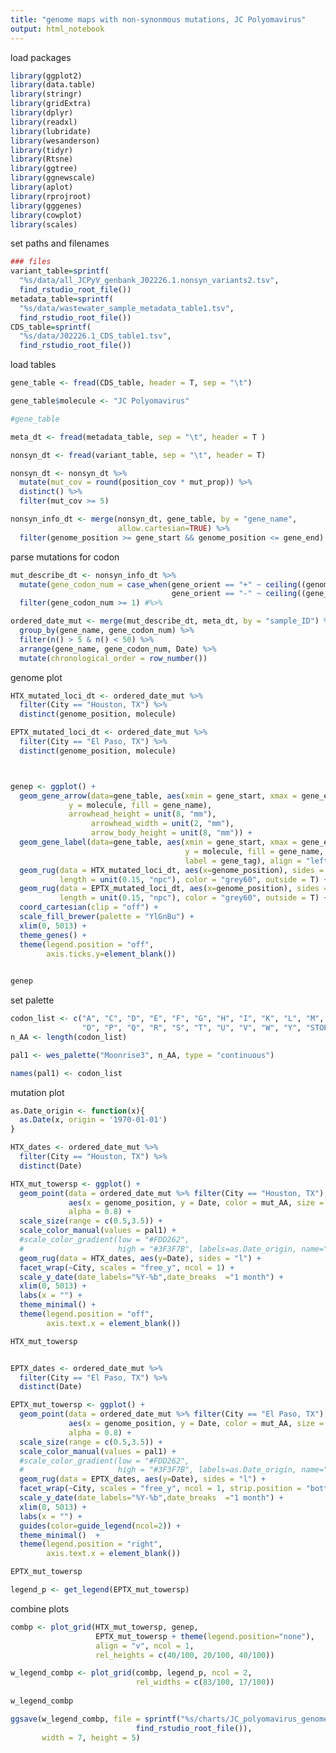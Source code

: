 ```yaml
---
title: "genome maps with non-synonmous mutations, JC Polyomavirus"
output: html_notebook
---
```


load packages
```r
library(ggplot2)
library(data.table)
library(stringr)
library(gridExtra)
library(dplyr)
library(readxl)
library(lubridate)
library(wesanderson)
library(tidyr)
library(Rtsne)
library(ggtree)
library(ggnewscale)
library(aplot)
library(rprojroot)
library(gggenes)
library(cowplot)
library(scales)

```


set paths and filenames
```r
### files
variant_table=sprintf(
  "%s/data/all_JCPyV_genbank_J02226.1.nonsyn_variants2.tsv", 
  find_rstudio_root_file())
metadata_table=sprintf(
  "%s/data/wastewater_sample_metadata_table1.tsv", 
  find_rstudio_root_file())
CDS_table=sprintf(
  "%s/data/J02226.1_CDS_table1.tsv", 
  find_rstudio_root_file())

```

load tables
```r
gene_table <- fread(CDS_table, header = T, sep = "\t") 

gene_table$molecule <- "JC Polyomavirus"

#gene_table

meta_dt <- fread(metadata_table, sep = "\t", header = T )

nonsyn_dt <- fread(variant_table, sep = "\t", header = T)

nonsyn_dt <- nonsyn_dt %>% 
  mutate(mut_cov = round(position_cov * mut_prop)) %>%
  distinct() %>%
  filter(mut_cov >= 5) 

nonsyn_info_dt <- merge(nonsyn_dt, gene_table, by = "gene_name", 
                        allow.cartesian=TRUE) %>%
  filter(genome_position >= gene_start && genome_position <= gene_end)
```

parse mutations for codon
```r
mut_describe_dt <- nonsyn_info_dt %>%
  mutate(gene_codon_num = case_when(gene_orient == "+" ~ ceiling((genome_position-gene_start)/3),
                                    gene_orient == "-" ~ ceiling((gene_end-genome_position)/3))) %>%
  filter(gene_codon_num >= 1) #%>%

ordered_date_mut <- merge(mut_describe_dt, meta_dt, by = "sample_ID") %>%
  group_by(gene_name, gene_codon_num) %>%
  filter(n() > 5 & n() < 50) %>%
  arrange(gene_name, gene_codon_num, Date) %>%
  mutate(chronological_order = row_number())

```

genome plot
```r

HTX_mutated_loci_dt <- ordered_date_mut %>% 
  filter(City == "Houston, TX") %>%
  distinct(genome_position, molecule)

EPTX_mutated_loci_dt <- ordered_date_mut %>% 
  filter(City == "El Paso, TX") %>%
  distinct(genome_position, molecule)



genep <- ggplot() +
  geom_gene_arrow(data=gene_table, aes(xmin = gene_start, xmax = gene_end, 
             y = molecule, fill = gene_name),
             arrowhead_height = unit(8, "mm"), 
                  arrowhead_width = unit(2, "mm"),
                  arrow_body_height = unit(8, "mm")) +
  geom_gene_label(data=gene_table, aes(xmin = gene_start, xmax = gene_end,
                                       y = molecule, fill = gene_name,
                                       label = gene_tag), align = "left") +
  geom_rug(data = HTX_mutated_loci_dt, aes(x=genome_position), sides = "t",
           length = unit(0.15, "npc"), color = "grey60", outside = T) +
  geom_rug(data = EPTX_mutated_loci_dt, aes(x=genome_position), sides = "b",
           length = unit(0.15, "npc"), color = "grey60", outside = T) +
  coord_cartesian(clip = "off") +
  scale_fill_brewer(palette = "YlGnBu") +
  xlim(0, 5013) +
  theme_genes() +
  theme(legend.position = "off",
        axis.ticks.y=element_blank()) 
  

genep
```

set palette
```r

codon_list <- c("A", "C", "D", "E", "F", "G", "H", "I", "K", "L", "M", "N", 
                "O", "P", "Q", "R", "S", "T", "U", "V", "W", "Y", "STOP")
n_AA <- length(codon_list)

pal1 <- wes_palette("Moonrise3", n_AA, type = "continuous")

names(pal1) <- codon_list
```

 mutation plot
```r

as.Date_origin <- function(x){
  as.Date(x, origin = '1970-01-01')
}

HTX_dates <- ordered_date_mut %>% 
  filter(City == "Houston, TX") %>% 
  distinct(Date)

HTX_mut_towersp <- ggplot() +
  geom_point(data = ordered_date_mut %>% filter(City == "Houston, TX"), 
             aes(x = genome_position, y = Date, color = mut_AA, size = mut_prop),
             alpha = 0.8) +
  scale_size(range = c(0.5,3.5)) +
  scale_color_manual(values = pal1) +
  #scale_color_gradient(low = "#FDD262",
  #                     high = "#3F3F7B", labels=as.Date_origin, name="Date") +
  geom_rug(data = HTX_dates, aes(y=Date), sides = "l") +
  facet_wrap(~City, scales = "free_y", ncol = 1) +
  scale_y_date(date_labels="%Y-%b",date_breaks  ="1 month") +
  xlim(0, 5013) +
  labs(x = "") +
  theme_minimal() +
  theme(legend.position = "off",
        axis.text.x = element_blank())

HTX_mut_towersp


EPTX_dates <- ordered_date_mut %>% 
  filter(City == "El Paso, TX") %>% 
  distinct(Date)

EPTX_mut_towersp <- ggplot() +
  geom_point(data = ordered_date_mut %>% filter(City == "El Paso, TX"),
             aes(x = genome_position, y = Date, color = mut_AA, size = mut_prop),
             alpha = 0.8) +
  scale_size(range = c(0.5,3.5)) +
  scale_color_manual(values = pal1) +
  #scale_color_gradient(low = "#FDD262",
  #                     high = "#3F3F7B", labels=as.Date_origin, name="Date") +
  geom_rug(data = EPTX_dates, aes(y=Date), sides = "l") +
  facet_wrap(~City, scales = "free_y", ncol = 1, strip.position = "bottom") +
  scale_y_date(date_labels="%Y-%b",date_breaks  ="1 month") +
  xlim(0, 5013) +
  labs(x = "") +
  guides(color=guide_legend(ncol=2)) +
  theme_minimal()  +
  theme(legend.position = "right",
        axis.text.x = element_blank())

EPTX_mut_towersp

legend_p <- get_legend(EPTX_mut_towersp)

```

combine plots
```r
combp <- plot_grid(HTX_mut_towersp, genep, 
                   EPTX_mut_towersp + theme(legend.position="none"), 
                   align = "v", ncol = 1, 
                   rel_heights = c(40/100, 20/100, 40/100))

w_legend_combp <- plot_grid(combp, legend_p, ncol = 2,
                            rel_widths = c(83/100, 17/100))
                            
w_legend_combp

ggsave(w_legend_combp, file = sprintf("%s/charts/JC_polyomavirus_genomemap_mutations3.pdf", 
                            find_rstudio_root_file()), 
       width = 7, height = 5)
```





